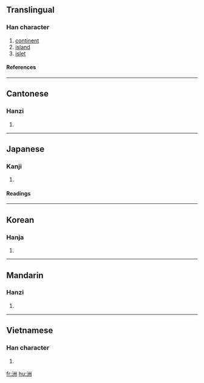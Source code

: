 ==Translingual==
===Han character===
{{Han char|rn=85|rad=水|as=06|sn=9|four=3210<sub>0</sub>|canj=水戈中中 (EILL)}}
# [[continent]]
# [[island]]
# [[islet]]
====References====
{{Han ref|kx=0622.090|dkj=17413|dj=1018.070|hdz=31616.060|uh=6D32|ud=27954|bh=AC77|bd=44151}}
----
==Cantonese==
===Hanzi===
{{yue-hanzi|jyut=|y=jau1}}
# {{defn|Cantonese}}
----
==Japanese==
===Kanji===
{{ja-kanji|grade=|rs=水06}}
# {{defn|Japanese}} 
====Readings====
{{ja-readings|on=[[しゅう]] (shū)|kun=[[しま]] (shima)}}
----
==Korean==
===Hanja===
{{ko-hanja|hangeul=주|eumhun=|rv=ju|mr=chu|y=cwu}}
# {{defn|Korean}}
----
==Mandarin==
===Hanzi===
{{cmn-hanzi|pin=[[zhōu]] ([[zhou1]])|wg=chou<sup>1</sup>}}
# {{defn|Mandarin}}
----
==Vietnamese==
===Han character===
{{vi-hantu|chòng}}
# {{defn|Vietnamese}}

[[fr:洲]]
[[hu:洲]]